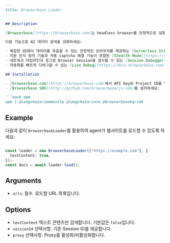 ```markdown
---
title: Browserbase Loader
---

## Description

[Browserbase](https://browserbase.com)는 headless browser를 안정적으로 실행, 관리 및 모니터링하기 위한 개발자 플랫폼입니다.

다음 기능으로 AI 데이터 검색을 강화하세요:

- 복잡한 UI에서 데이터를 추출할 수 있는 안정적인 브라우저를 제공하는 [Serverless Infrastructure](https://docs.browserbase.com/under-the-hood)
- 지문 인식 방지 기술과 자동 captcha 해결 기능이 포함된 [Stealth Mode](https://docs.browserbase.com/features/stealth-mode)
- 네트워크 타임라인과 로그로 Browser Session을 검사할 수 있는 [Session Debugger](https://docs.browserbase.com/features/sessions)
- 자동화를 빠르게 디버그할 수 있는 [Live Debug](https://docs.browserbase.com/guides/session-debug-connection/browser-remote-control)

## Installation

- [browserbase.com](https://browserbase.com)에서 API key와 Project ID를 발급받아 환경 변수(`BROWSERBASE_API_KEY`, `BROWSERBASE_PROJECT_ID`)에 설정하세요.
- [Browserbase SDK](http://github.com/browserbase/js-sdk)를 설치하세요:

```bash npm
npm i @langchain/community @langchain/core @browserbasehq/sdk
```

## Example

다음과 같이 `BrowserbaseLoader`를 활용하여 agent가 웹사이트를 로드할 수 있도록 하세요:

```typescript

const loader = new BrowserbaseLoader(["https://example.com"], {
  textContent: true,
});
const docs = await loader.load();
```

## Arguments

- `urls`: 필수. 로드할 URL 목록입니다.

## Options

- `textContent` 텍스트 콘텐츠만 검색합니다. 기본값은 `false`입니다.
- `sessionId` 선택사항. 기존 Session ID를 제공합니다.
- `proxy` 선택사항. Proxy를 활성화/비활성화합니다.
```